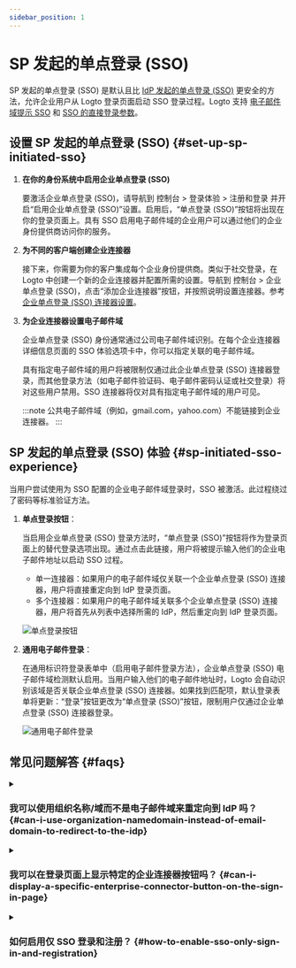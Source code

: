 ```yaml
---
sidebar_position: 1
---
```


# SP 发起的单点登录 (SSO)

SP 发起的单点登录 (SSO) 是默认且比 [IdP 发起的单点登录 (SSO)](/end-user-flows/enterprise-sso/idp-initiated-sso) 更安全的方法，允许企业用户从 Logto 登录页面启动 SSO 登录过程。Logto 支持 [电子邮件域提示 SSO](#sp-initiated-sso-experience) 和 [SSO 的直接登录参数](/end-user-flows/authentication-parameters/direct-sign-in#enterprise-sso)。

## 设置 SP 发起的单点登录 (SSO) \{#set-up-sp-initiated-sso}

1. **在你的身份系统中启用企业单点登录 (SSO)**

   要激活企业单点登录 (SSO)，请导航到 <CloudLink to="/sign-in-experience/sign-up-and-sign-in">控制台 > 登录体验 > 注册和登录</CloudLink> 并开启“启用企业单点登录 (SSO)”设置。启用后，“单点登录 (SSO)”按钮将出现在你的登录页面上。具有 SSO 启用电子邮件域的企业用户可以通过他们的企业身份提供商访问你的服务。

2. **为不同的客户端创建企业连接器**

   接下来，你需要为你的客户集成每个企业身份提供商。类似于社交登录，在 Logto 中创建一个新的企业连接器并配置所需的设置。导航到 <CloudLink to="/enterprise-sso">控制台 > 企业单点登录 (SSO)</CloudLink>，点击“添加企业连接器”按钮，并按照说明设置连接器。参考 [企业单点登录 (SSO) 连接器设置](/connectors/enterprise-connectors/)。

3. **为企业连接器设置电子邮件域**

   企业单点登录 (SSO) 身份通常通过公司电子邮件域识别。在每个企业连接器详细信息页面的 SSO 体验选项卡中，你可以指定关联的电子邮件域。

   具有指定电子邮件域的用户将被限制仅通过此企业单点登录 (SSO) 连接器登录，而其他登录方法（如电子邮件验证码、电子邮件密码认证或社交登录）将对这些用户禁用。SSO 连接器将仅对具有指定电子邮件域的用户可见。

   :::note
   公共电子邮件域（例如，gmail.com，yahoo.com）不能链接到企业连接器。
   :::

## SP 发起的单点登录 (SSO) 体验 \{#sp-initiated-sso-experience}

当用户尝试使用为 SSO 配置的企业电子邮件域登录时，SSO 被激活。此过程绕过了密码等标准验证方法。

1. **单点登录按钮**：

   当启用企业单点登录 (SSO) 登录方法时，“单点登录 (SSO)”按钮将作为登录页面上的替代登录选项出现。通过点击此链接，用户将被提示输入他们的企业电子邮件地址以启动 SSO 过程。

   - 单一连接器：如果用户的电子邮件域仅关联一个企业单点登录 (SSO) 连接器，用户将直接重定向到 IdP 登录页面。
   - 多个连接器：如果用户的电子邮件域关联多个企业单点登录 (SSO) 连接器，用户将首先从列表中选择所需的 IdP，然后重定向到 IdP 登录页面。

   ![单点登录按钮](./assets/sso-button-sign-in.png)

2. **通用电子邮件登录**：

   在通用标识符登录表单中（启用电子邮件登录方法），企业单点登录 (SSO) 电子邮件域检测默认启用。当用户输入他们的电子邮件地址时，Logto 会自动识别该域是否关联企业单点登录 (SSO) 连接器。如果找到匹配项，默认登录表单将更新：“登录”按钮更改为“单点登录 (SSO)”按钮，限制用户仅通过企业单点登录 (SSO) 连接器登录。

   ![通用电子邮件登录](./assets/sso-email-sign-in.png)

## 常见问题解答 \{#faqs}

<details>
  <summary>

### 我可以使用组织名称/域而不是电子邮件域来重定向到 IdP 吗？ \{#can-i-use-organization-namedomain-instead-of-email-domain-to-redirect-to-the-idp}

</summary>

目前，Logto 预构建的登录体验仅支持 **电子邮件域提示 SSO**，不支持 **组织域提示 SSO**。

你可以在客户端创建一个自定义路由页面，使用 `directSignIn:'sso:{connectorId}` 认证参数。此页面将根据其组织域将大型企业客户重定向到适当的 IdP。了解更多关于 [直接登录参数](/end-user-flows/authentication-parameters/direct-sign-in/)的信息。

</details>

<details>
  <summary>

### 我可以在登录页面上显示特定的企业连接器按钮吗？ \{#can-i-display-a-specific-enterprise-connector-button-on-the-sign-in-page}

</summary>

不同的企业客户使用不同的身份提供商来管理他们的员工，并请求不同的权限 (OIDC) 或属性 (SAML)。因此，不建议在通用登录页面上显示针对特定客户的企业连接器按钮。

然而，如果你正在开发一个 B2E 产品并希望为特定企业客户显示一个按钮，你可以创建一个自定义登录页面并使用 `directSignIn:sso` 来适当地路由按钮。了解更多关于 [直接登录参数](/end-user-flows/authentication-parameters/direct-sign-in/)的信息。

</details>

<details>

<summary>

### 如何启用仅 SSO 登录和注册？ \{#how-to-enable-sso-only-sign-in-and-registration}

</summary>

要启用仅 SSO 登录和注册，请按照以下步骤操作：

1. 在 <CloudLink to="/sign-in-experience/sign-up-and-sign-in">控制台 > 登录体验 > 注册和登录</CloudLink> 中配置
   - 注册：不适用
   - 登录：无
   - 社交登录：无
   - 企业单点登录 (SSO)：已启用
   - 用户注册：已禁用
2. 通过在 <CloudLink to="/users">控制台 > 用户管理</CloudLink> 中输入他们的企业电子邮件地址手动添加用户或通过 [Management API](https://openapi.logto.io/operation/operation-createuser) 导入。
3. 当用户首次通过 SSO 登录时，Logto 将 [自动链接](/end-user-flows/enterprise-sso/enterprise-sso-identity#enterprise-sso-account-linking) 他们现有的电子邮件地址到他们的 SSO 账户。

</details>
